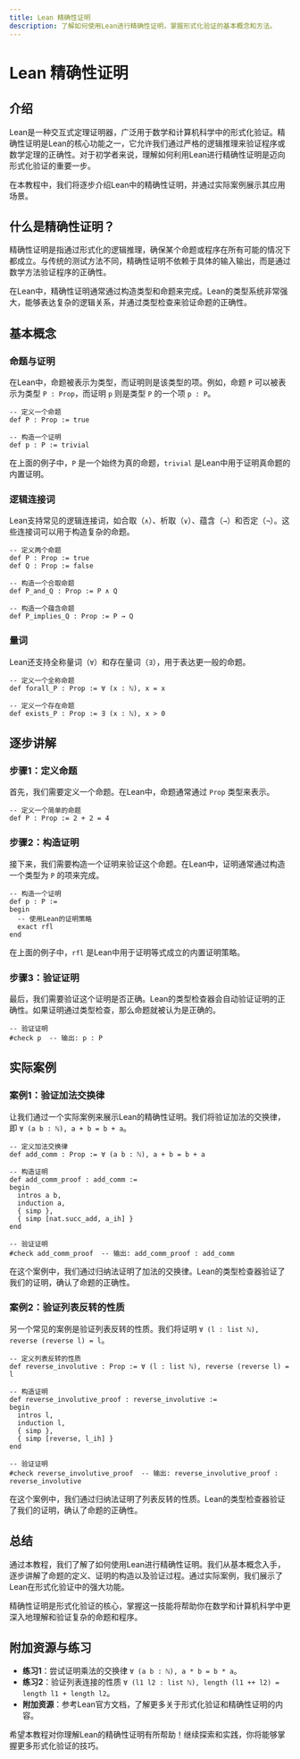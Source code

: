 ```yaml
---
title: Lean 精确性证明
description: 了解如何使用Lean进行精确性证明，掌握形式化验证的基本概念和方法。
---
```


# Lean 精确性证明

## 介绍

Lean是一种交互式定理证明器，广泛用于数学和计算机科学中的形式化验证。精确性证明是Lean的核心功能之一，它允许我们通过严格的逻辑推理来验证程序或数学定理的正确性。对于初学者来说，理解如何利用Lean进行精确性证明是迈向形式化验证的重要一步。

在本教程中，我们将逐步介绍Lean中的精确性证明，并通过实际案例展示其应用场景。

## 什么是精确性证明？

精确性证明是指通过形式化的逻辑推理，确保某个命题或程序在所有可能的情况下都成立。与传统的测试方法不同，精确性证明不依赖于具体的输入输出，而是通过数学方法验证程序的正确性。

在Lean中，精确性证明通常通过构造类型和命题来完成。Lean的类型系统非常强大，能够表达复杂的逻辑关系，并通过类型检查来验证命题的正确性。

## 基本概念

### 命题与证明

在Lean中，命题被表示为类型，而证明则是该类型的项。例如，命题 `P` 可以被表示为类型 `P : Prop`，而证明 `p` 则是类型 `P` 的一个项 `p : P`。

```lean
-- 定义一个命题
def P : Prop := true

-- 构造一个证明
def p : P := trivial
```

在上面的例子中，`P` 是一个始终为真的命题，`trivial` 是Lean中用于证明真命题的内置证明。

### 逻辑连接词

Lean支持常见的逻辑连接词，如合取（`∧`）、析取（`∨`）、蕴含（`→`）和否定（`¬`）。这些连接词可以用于构造复杂的命题。

```lean
-- 定义两个命题
def P : Prop := true
def Q : Prop := false

-- 构造一个合取命题
def P_and_Q : Prop := P ∧ Q

-- 构造一个蕴含命题
def P_implies_Q : Prop := P → Q
```

### 量词

Lean还支持全称量词（`∀`）和存在量词（`∃`），用于表达更一般的命题。

```lean
-- 定义一个全称命题
def forall_P : Prop := ∀ (x : ℕ), x = x

-- 定义一个存在命题
def exists_P : Prop := ∃ (x : ℕ), x > 0
```

## 逐步讲解

### 步骤1：定义命题

首先，我们需要定义一个命题。在Lean中，命题通常通过 `Prop` 类型来表示。

```lean
-- 定义一个简单的命题
def P : Prop := 2 + 2 = 4
```

### 步骤2：构造证明

接下来，我们需要构造一个证明来验证这个命题。在Lean中，证明通常通过构造一个类型为 `P` 的项来完成。

```lean
-- 构造一个证明
def p : P :=
begin
  -- 使用Lean的证明策略
  exact rfl
end
```

在上面的例子中，`rfl` 是Lean中用于证明等式成立的内置证明策略。

### 步骤3：验证证明

最后，我们需要验证这个证明是否正确。Lean的类型检查器会自动验证证明的正确性。如果证明通过类型检查，那么命题就被认为是正确的。

```lean
-- 验证证明
#check p  -- 输出: p : P
```

## 实际案例

### 案例1：验证加法交换律

让我们通过一个实际案例来展示Lean的精确性证明。我们将验证加法的交换律，即 `∀ (a b : ℕ), a + b = b + a`。

```lean
-- 定义加法交换律
def add_comm : Prop := ∀ (a b : ℕ), a + b = b + a

-- 构造证明
def add_comm_proof : add_comm :=
begin
  intros a b,
  induction a,
  { simp },
  { simp [nat.succ_add, a_ih] }
end

-- 验证证明
#check add_comm_proof  -- 输出: add_comm_proof : add_comm
```

在这个案例中，我们通过归纳法证明了加法的交换律。Lean的类型检查器验证了我们的证明，确认了命题的正确性。

### 案例2：验证列表反转的性质

另一个常见的案例是验证列表反转的性质。我们将证明 `∀ (l : list ℕ), reverse (reverse l) = l`。

```lean
-- 定义列表反转的性质
def reverse_involutive : Prop := ∀ (l : list ℕ), reverse (reverse l) = l

-- 构造证明
def reverse_involutive_proof : reverse_involutive :=
begin
  intros l,
  induction l,
  { simp },
  { simp [reverse, l_ih] }
end

-- 验证证明
#check reverse_involutive_proof  -- 输出: reverse_involutive_proof : reverse_involutive
```

在这个案例中，我们通过归纳法证明了列表反转的性质。Lean的类型检查器验证了我们的证明，确认了命题的正确性。

## 总结

通过本教程，我们了解了如何使用Lean进行精确性证明。我们从基本概念入手，逐步讲解了命题的定义、证明的构造以及验证过程。通过实际案例，我们展示了Lean在形式化验证中的强大功能。

精确性证明是形式化验证的核心，掌握这一技能将帮助你在数学和计算机科学中更深入地理解和验证复杂的命题和程序。

## 附加资源与练习

- **练习1**：尝试证明乘法的交换律 `∀ (a b : ℕ), a * b = b * a`。
- **练习2**：验证列表连接的性质 `∀ (l1 l2 : list ℕ), length (l1 ++ l2) = length l1 + length l2`。
- **附加资源**：参考Lean官方文档，了解更多关于形式化验证和精确性证明的内容。

希望本教程对你理解Lean的精确性证明有所帮助！继续探索和实践，你将能够掌握更多形式化验证的技巧。